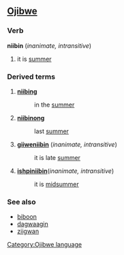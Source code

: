 ==[[Ojibwe]]==
===Verb===
'''niibin''' (''inanimate, intransitive'')

# it is [[summer]]

===Derived terms===
#'''[[niibing]]'''
#:in the [[summer]]
#'''[[niibinong]]'''
#:last [[summer]]
#'''[[giiweniibin]]''' (''inanimate, intransitive'')
#:it is late [[summer]]
#'''[[ishpiniibin]]'''(''inanimate, intransitive'')
#:it is [[midsummer]]

===See also===
*[[biboon]]
*[[dagwaagin]]
*[[ziigwan]]

[[Category:Ojibwe language]]